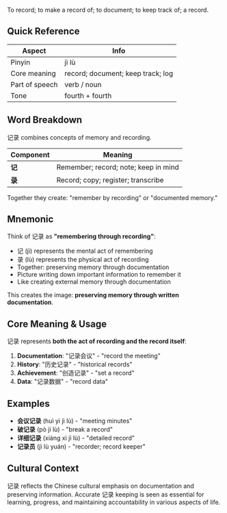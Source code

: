 To record; to make a record of; to document; to keep track of; a record.

## Quick Reference

| Aspect         | Info                                      |
| -------------- | ----------------------------------------- |
| Pinyin         | jì lù                                     |
| Core meaning   | record; document; keep track; log        |
| Part of speech | verb / noun                               |
| Tone           | fourth + fourth                           |

## Word Breakdown

记录 combines concepts of memory and recording.

| Component | Meaning                                     |
| --------- | ------------------------------------------- |
| **记**    | Remember; record; note; keep in mind       |
| **录**    | Record; copy; register; transcribe         |

Together they create: "remember by recording" or "documented memory."

## Mnemonic

Think of 记录 as **"remembering through recording"**:

- 记 (jì) represents the mental act of remembering
- 录 (lù) represents the physical act of recording
- Together: preserving memory through documentation
- Picture writing down important information to remember it
- Like creating external memory through documentation

This creates the image: **preserving memory through written documentation**.

## Core Meaning & Usage

记录 represents **both the act of recording and the record itself**:

1. **Documentation**: "记录会议" - "record the meeting"
2. **History**: "历史记录" - "historical records"
3. **Achievement**: "创造记录" - "set a record"
4. **Data**: "记录数据" - "record data"

## Examples

- **会议记录** (huì yì jì lù) - "meeting minutes"
- **破记录** (pò jì lù) - "break a record"
- **详细记录** (xiáng xì jì lù) - "detailed record"
- **记录员** (jì lù yuán) - "recorder; record keeper"

## Cultural Context

记录 reflects the Chinese cultural emphasis on documentation and preserving information. Accurate 记录 keeping is seen as essential for learning, progress, and maintaining accountability in various aspects of life.
